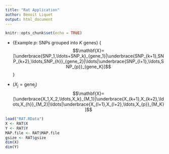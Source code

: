```yaml
---
title: "Rat Application"
author: Benoit Liquet
output: html_document
---
```


```r
knitr::opts_chunk$set(echo = TRUE)
```


\textcolor{blue}{We consider variables are divided into groups:}

- \small{Example $p$: SNPs grouped into $K$ genes}
\footnotesize{$$\mathbf{X}=[\underbrace{SNP_1,\ldots+SNP_k}_{gene_1}|\underbrace{SNP_{k+1},SNP_{k+2},\ldots,SNP_{h}}_{gene_2}|\ldots|\underbrace{SNP_{l+1},\ldots,SNP_{p}}_{gene_K}]$$}

- \textcolor{red}{Example $p$: genes grouped into $K$ pathways/modules} ($X_j=\textrm{gene}_j$)
$$\mathbf{X}=[\underbrace{X_1,X_2,\ldots,X_k}_{M_1}|\underbrace{X_{k+1},X_{k+2},\ldots,X_{h}}_{M_2}|\ldots|\underbrace{X_{l+1},X_{l+2},\ldots,X_{p}}_{M_K}]$$


```r
load("RAT.RData")
X <- RAT$X
Y <- RAT$Y
MAP.file <- RAT$MAP.file
gsize <- RAT$gsize
dim(X)
dim(Y)
```